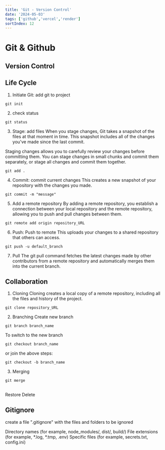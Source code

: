 ```yaml
---
title: 'Git - Version Control'
date: '2024-05-03'
tags: ['github','vercel','render']
sortIndex: 12
---
```


# Git & Github

## Version Control

## Life Cycle
1. Initiate Git: add git to project
```
git init
```

2. check status
```
git status
```

3. Stage: add files
When you stage changes, Git takes a snapshot of the files at that moment in time. This snapshot includes all of the changes you've made since the last commit.

Staging changes allows you to carefully review your changes before committing them. You can stage changes in small chunks and commit them separately, or stage all changes and commit them together. 

```
git add .
```

4. Commit: commit current changes
This creates a new snapshot of your repository with the changes you made.

``` 
git commit -m "message"
```

5. Add a remote repository
By adding a remote repository, you establish a connection between your local repository and the remote repository, allowing you to push and pull changes between them.

```
git remote add origin repository_URL
```

6. Push: Push to remote
This uploads your changes to a shared repository that others can access.

```
git push -u default_branch
```

7. Pull
The git pull command fetches the latest changes made by other contributors from a remote repository and automatically merges them into the current branch.

## Collaboration
1. Cloning
Cloning creates a local copy of a remote repository, including all the files and history of the project.

```
git clone repository_URL
```

2. Branching
Create new branch

```
git branch branch_name
```

To switch to the new branch
```
git checkout branch_name
```

or join the above steps:
```
git checkout -b branch_name
```

3. Merging
```
git merge
```

## 
Restore
Delete

## Gitignore
create a file ".gitignore" with the files and folders to be ignored

Directory names (for example, node_modules/, dist/, build/)
File extensions (for example, *.log, *.tmp, .env)
Specific files (for example, secrets.txt, config.ini)